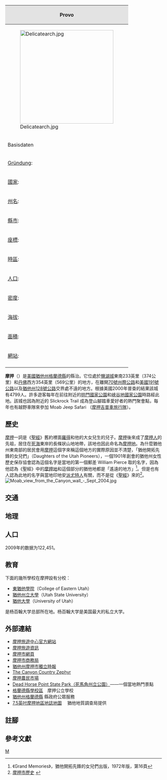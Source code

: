 {{Link style|time=2015-12-12T02:12:48+00:00}}
<!--{{Infobox Ville des USA| ville          = 摩押（Moab）
| état           = [[猶他州|猶他州]]
| devise         = 
| surnom         = 
| drapeau        = 
| armoiries      = 
| image_panorama = Delicatearch.jpg
| image_carte    = UTMap-doton-Moab.png
| de ville       = 
| fondée         = 1878
| municipalitédepuis = 1902
| comté          = 
| maire          = David Sakrison
| superficie     = 9,4
| terre          = 9,4
| année          = 2000
| population     = 4 779
| dens           = 227,8
| fuseau horaire = [[:fr:Fuseau_horaire#UTC-7_(MST)|MST]]
| utc            = 7
| coord_n        = 38°34′21″
| coord_w        = 109°32′59″
| site web       = www.moabcity.org
}}-->
{| border="1" cellpadding="2" style="float:right; border-collapse:collapse; border-color:#e3e3e3; background-color:#fefefe; width:307px; margin-bottom:15px; margin-left:1em; font-size:95%;"
! style="background: #e3e3e3;" colspan="2" | Provo
|- bgcolor="#FFFFFF" align="center"
| colspan="2" | [[File:Delicatearch.jpg|300px]]
|-
! colspan="2" | Basisdaten
|-
| [[:de:Gründung_(Recht)|Gründung]]: ||  1878年
|-
| [[國家|國家]]: || [[美國|美國]]
|-
| [[:de:US-Bundesstaat|州名]]: || [[猶他州|猶他州]]
|-
| [[:en:Country|縣市]]: || [[格蘭德縣|格蘭德縣]]
|-
| [[座標|座標]]: || 38°34′21″<!--{{Koordinate Text Artikel|40_14_40_N_111_39_39_W_type:city(105161)_region:US-UT|40° 14' 40" N, 111° 39' 39"GG° W}}-->
|-
| [[時區|時區]]: || [[:fr:Fuseau_horaire#UTC-7_(MST)|MST]] (UTC – 7)
|-
| [[人口|人口]]:
| 111.718 <small>''(Oktober 2005)''</small>
|-
| [[密度|密度]]: || 1.025 Einwohner je km²
|-
| [[海拔|海拔]]: || {{Höhe|1387|DE-NN|link=true}}
|-
| [[面積|面積]]: ||  108,2 km² [[Quadratkilometer|km²]]<br /> davon 102 km² Land
|-
| [[網站|網站]]: || [http://www.provo.org/ Website der Stadt] {{Wayback|url=http://www.provo.org/ |date=20190219164924 }}
|-
|}
'''摩押'''（{{lang-en|'''Moab'''}}）是[[美國|美國]][[猶他州|猶他州]][[格蘭德縣_(猶他州)|格蘭德縣]]的縣治。它位處於[[鹽湖城|鹽湖城]]東南233英里（374公里）和[[丹佛|丹佛]]西方354英里（569公里）的地方，在離開[[70號州際公路|70號州際公路]]和[[美國191號公路|美國191號公路]]以及[[猶他州128號公路|猶他州128號公路]]交界處不遠的地方。根據美國2000年普查的結果該城有4799人。許多遊客每年在前往附近的[[拱門國家公園|拱門國家公園]]和[[峽谷地國家公園|峽谷地國家公園]]時路經此地。該城也因為附近的 Slickrock Trail 成為登山腳踏車愛好者的熱門聚會點，每年也有越野車隊來參加 Moab Jeep Safari （[[摩押吉普車旅行隊|摩押吉普車旅行隊]]）。
<!--- [[File:Delicatearch.jpg|right]]裡面的 Delicate Arch]] --->

== 歷史 ==

[[摩押|摩押]]一詞是《[[聖經|聖經]]》舊約裡面[[羅得|羅得]]和他的大女兒生的兒子。[[摩押|摩押]]後來成了[[摩押人|摩押人]]的先祖，居住在[[死海|死海]]東岸的長條狀山地地帶，該地也因此命名為[[摩押地|摩押地]]。為什麼猶他州東南部的居民會用[[摩押|摩押]]這個字來稱這個地方的實際原因並不清楚，「猶他開拓先鋒的女兒們」（Daughters of the Utah Pioneers），一個1901年創會的猶他州女性歷史保存協會認為這個名字是當地的第一個郵差 William Pierce 取的名字，因為他認為《聖經》中的[[摩押地|摩押地]]和這個部分的猶他地都是「遙遠的地方」<ref>《Grand Memories》，猶他開拓先鋒的女兒們出版，1972年版，第16頁</ref>。但是也有人認為此地的名字與當地印地安[[派尤特人|派尤特人]]有關，而不是從《[[聖經|聖經]]》來的<ref>[http://www.moabcity.org/visitors/history.cfm 摩押市歷史] {{webarchive|url=https://web.archive.org/web/20061106183105/http://www.moabcity.org/visitors/history.cfm |date=2006-11-06 }}</ref>。
[[File:Moab_view_from_the_Canyon_wall_-_Sept_2004.jpg|thumb]]

== 交通 ==
== 地理 ==
== 人口 ==
2009年的数据为122,451。

== 教育 ==

下面的幾所學校在摩押設有分校：
* [[東猶他學院|東猶他學院]]（College of Eastern Utah）
* [[猶他州立大學|猶他州立大學]]（Utah State University）
* [[猶他大學|猶他大學]]（University of Utah）
是杨百翰大学总部所在地。杨百翰大学是美国最大的私立大学。

== 外部連結 ==
* [http://www.discovermoab.com/ 摩押旅遊中心官方網站] {{Wayback|url=http://www.discovermoab.com/ |date=20210323005433 }}
* [https://web.archive.org/web/20070212190120/http://www.gomoab.com/ 摩押旅遊資訊]
* [http://www.moabcity.org/ 摩押市網頁] {{Wayback|url=http://www.moabcity.org/ |date=20201111220331 }}
* [http://www.moabchamber.com/ 摩押市商務局] {{Wayback|url=http://www.moabchamber.com/ |date=20210316215238 }}
* [http://www.moabtimes.com/ 猶他州摩押市獨立時報] {{Wayback|url=http://www.moabtimes.com/ |date=20210322232756 }}
* [http://canyoncountryzephyr.com/ The Canyon Country Zephyr] {{Wayback|url=http://canyoncountryzephyr.com/ |date=20210126063215 }}
* [https://web.archive.org/web/20070220225447/http://www.youthgardenproject.org/farmersmarket.htm 摩押農民市場]
* [https://web.archive.org/web/20060924062856/http://www.stateparks.utah.gov/park_pages/scenicparkpage.php?id=dhsp Dead Horse Point State Park（死馬角州立公園）]——一個當地熱門景點
* [https://web.archive.org/web/20070429132139/http://www.grand.k12.ut.us/ 格蘭德縣學校區]　摩押公立學校
* [https://web.archive.org/web/20140424124305/http://www.grandcountyutah.net/ 猶他州格蘭德縣] 縣政府公眾服務
* [http://nrwrt1.nr.state.ut.us/quads/q024/pq3038.gif 7.5英吋摩押地區地誌地圖] {{Wayback|url=http://nrwrt1.nr.state.ut.us/quads/q024/pq3038.gif |date=20160304072833 }}　猶他地質調查局提供

== 註腳 ==
== 參考文獻 ==

{{reflist}}



[[Category:犹他州城市|M]]
